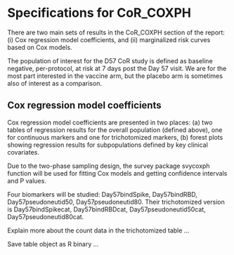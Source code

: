 # Specifications for CoR_COXPH

There are two main sets of results in the CoR_COXPH section of the report: (i) Cox regression model coefficients, and (ii) marginalized risk curves based on Cox models. 

The population of interest for the D57 CoR study is defined as baseline negative, per-protocol, at risk at 7 days post the Day 57 visit. We are for the most part interested in the vaccine arm, but the placebo arm is sometimes also of interest as a comparison.

## Cox regression model coefficients

Cox regression model coefficients are presented in two places: (a) two tables of regression results for the overall population (defined above), one for continuous markers and one for trichotomized markers, (b) forest plots showing regression results for subpopulations defined by key clinical covariates. 

Due to the two-phase sampling design, the survey package svycoxph function will be used for fitting Cox models and getting confidence intervals and P values. 

Four biomarkers will be studied: Day57bindSpike, Day57bindRBD, Day57pseudoneutid50, Day57pseudoneutid80. Their trichotomized version is Day57bindSpikecat, Day57bindRBDcat, Day57pseudoneutid50cat, Day57pseudoneutid80cat.

Explain more about the count data in the trichotomized table ...

Save table object as R binary ...

